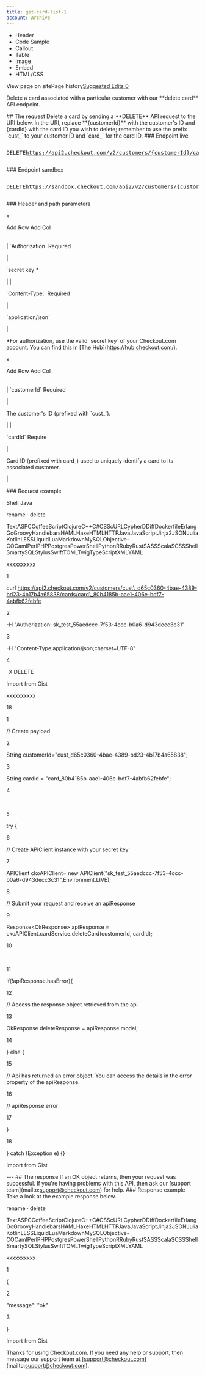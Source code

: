 ```yaml
---
title: get-card-list-1
account: Archive
---
```


*   Header
*   Code Sample
*   Callout
*   Table
*   Image
*   Embed
*   HTML/CSS

View page on sitePage history[Suggested Edits 0](/project/checkoutdocs-legacy/v1.9/suggested)

Delete a card associated with a particular customer with our \*\*delete card\*\* API endpoint. 

\## The request Delete a card by sending a \*\*DELETE\*\* API request to the URI below. In the URI, replace \*\*{customerId}\*\* with the customer's ID and {cardId} with the card ID you wish to delete; remember to use the prefix \`cust\_\` to your customer ID and \`card\_\` for the card ID. ### Endpoint live <pre class="api-header-long-url"><p class="api-header"><span class="delete-tag">DELETE</span>https://api2.checkout.com/v2/customers/{customerId}/cards/{cardId}</p></pre> ### Endpoint sandbox <pre class="api-header-long-url"><p class="api-header"><span class="delete-tag">DELETE</span>https://sandbox.checkout.com/api2/v2/customers/{customerId}/cards/{cardId}</p></pre> ### Header and path parameters 

 x     

Add Row Add Col

|  |  |
| --- | --- |
| 
\`Authorization\` <span class="req-def">Required</span> 

 | 

\`secret key\`\* 

 |
| 

\`Content-Type:\` <span class="req-def">Required</span> 

 | 

\`application/json\` 

 |

\*For authorization, use the valid \`secret key\` of your Checkout.com account. You can find this in \[The Hub\](https://hub.checkout.com/). 

 x     

Add Row Add Col

|  |  |
| --- | --- |
| 
\`customerId\` <span class="req-def">Required</span> 

 | 

The customer's ID (prefixed with \`cust\_\`). 

 |
| 

\`cardId\` <span class="req-def">Require 

 | 

Card ID (prefixed with card\_) used to uniquely identify a card to its associated customer. 

 |

\### Request example 

Shell Java

rename · delete

TextASPCCoffeeScriptClojureC++C#CSScURLCypherDDiffDockerfileErlangGoGroovyHandlebarsHAMLHaxeHTMLHTTPJavaJavaScriptJinja2JSONJuliaKotlinLESSLiquidLuaMarkdownMySQLObjective-COCamlPerlPHPPostgresPowerShellPythonRRubyRustSASSScalaSCSSShellSmartySQLStylusSwiftTOMLTwigTypeScriptXMLYAML

xxxxxxxxxx

1

curl https://api2.checkout.com/v2/customers/cust\_d65c0360-4bae-4389-bd23-4b17b4a65838/cards/card\_80b4185b-aae1-406e-bdf7-4abfb62febfe

2

 \-H "Authorization: sk\_test\_55aedccc-7f53-4ccc-b0a6-d943decc3c31"

3

 \-H "Content-Type:application/json;charset=UTF-8"

4

 \-X DELETE

Import from Gist

xxxxxxxxxx

18

1

// Create payload

2

 String customerId\="cust\_d65c0360-4bae-4389-bd23-4b17b4a65838";

3

 String cardId \= "card\_80b4185b-aae1-406e-bdf7-4abfb62febfe";

4

​

5

 try {

6

 // Create APIClient instance with your secret key

7

 APIClient ckoAPIClient\= new APIClient("sk\_test\_55aedccc-7f53-4ccc-b0a6-d943decc3c31",Environment.LIVE);

8

 // Submit your request and receive an apiResponse

9

 Response<OkResponse\> apiResponse \= ckoAPIClient.cardService.deleteCard(customerId, cardId);

10

​

11

 if(!apiResponse.hasError){

12

 // Access the response object retrieved from the api

13

 OkResponse deleteResponse \= apiResponse.model;

14

 } else {

15

 // Api has returned an error object. You can access the details in the error property of the apiResponse.

16

 // apiResponse.error

17

 }

18

 } catch (Exception e) {}

Import from Gist

\--- ## The response If an OK object returns, then your request was successful. If you're having problems with this API, then ask our \[support team\](mailto:support@checkout.com) for help. ### Response example Take a look at the example response below. 

rename · delete

TextASPCCoffeeScriptClojureC++C#CSScURLCypherDDiffDockerfileErlangGoGroovyHandlebarsHAMLHaxeHTMLHTTPJavaJavaScriptJinja2JSONJuliaKotlinLESSLiquidLuaMarkdownMySQLObjective-COCamlPerlPHPPostgresPowerShellPythonRRubyRustSASSScalaSCSSShellSmartySQLStylusSwiftTOMLTwigTypeScriptXMLYAML

xxxxxxxxxx

1

{

2

 "message": "ok"

3

}

Import from Gist

Thanks for using Checkout.com. If you need any help or support, then message our support team at \[support@checkout.com\](mailto:support@checkout.com).